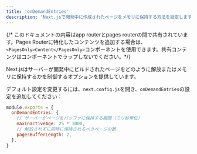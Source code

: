 ```yaml
---
title: 'onDemandEntries'
description: 'Next.jsで開発中に作成されたページをメモリに保持する方法を設定します'
---
```


{/* このドキュメントの内容はapp routerとpages routerの間で共有されています。Pages Routerに特化したコンテンツを追加する場合は、`<PagesOnly>Content</PagesOnly>`コンポーネントを使用できます。共有コンテンツはコンポーネントでラップしないでください。*/}

Next.jsはサーバーが開発中にビルドされたページをどのように解放またはメモリに保持するかを制御するオプションを提供しています。

デフォルト設定を変更するには、`next.config.js`を開き、`onDemandEntries`の設定を追加してください：

```js title="next.config.js"
module.exports = {
  onDemandEntries: {
    // サーバーがページをバッファに保持する期間（ミリ秒単位）
    maxInactiveAge: 25 * 1000,
    // 解放されずに同時に保持されるべきページの数
    pagesBufferLength: 2,
  },
}
```